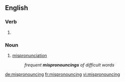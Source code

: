 ==English==

===Verb===
{{head|en}}

# {{present participle of|mispronounce}}

===Noun===
{{en-noun}}

# [[mispronunciation]]
#: ''frequent '''mispronouncings''' of difficult words''

[[de:mispronouncing]]
[[fr:mispronouncing]]
[[vi:mispronouncing]]